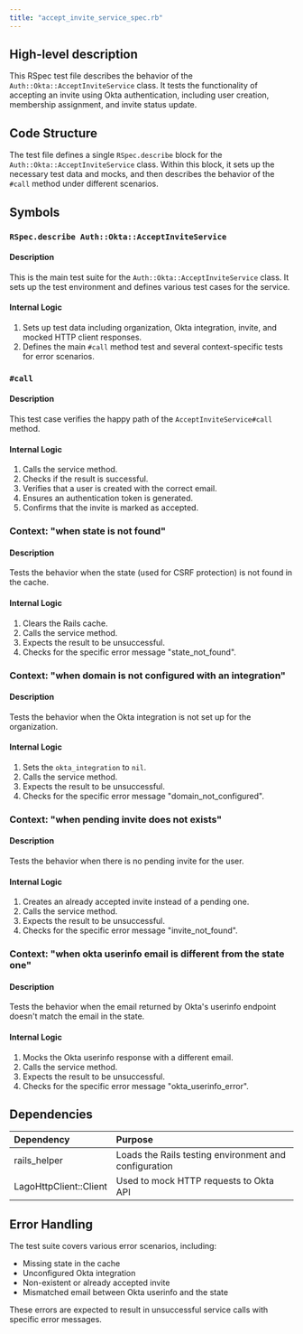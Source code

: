 ```yaml
---
title: "accept_invite_service_spec.rb"
---
```


## High-level description
This RSpec test file describes the behavior of the `Auth::Okta::AcceptInviteService` class. It tests the functionality of accepting an invite using Okta authentication, including user creation, membership assignment, and invite status update.

## Code Structure
The test file defines a single `RSpec.describe` block for the `Auth::Okta::AcceptInviteService` class. Within this block, it sets up the necessary test data and mocks, and then describes the behavior of the `#call` method under different scenarios.

## Symbols

### `RSpec.describe Auth::Okta::AcceptInviteService`
#### Description
This is the main test suite for the `Auth::Okta::AcceptInviteService` class. It sets up the test environment and defines various test cases for the service.

#### Internal Logic
1. Sets up test data including organization, Okta integration, invite, and mocked HTTP client responses.
2. Defines the main `#call` method test and several context-specific tests for error scenarios.

### `#call`
#### Description
This test case verifies the happy path of the `AcceptInviteService#call` method.

#### Internal Logic
1. Calls the service method.
2. Checks if the result is successful.
3. Verifies that a user is created with the correct email.
4. Ensures an authentication token is generated.
5. Confirms that the invite is marked as accepted.

### Context: "when state is not found"
#### Description
Tests the behavior when the state (used for CSRF protection) is not found in the cache.

#### Internal Logic
1. Clears the Rails cache.
2. Calls the service method.
3. Expects the result to be unsuccessful.
4. Checks for the specific error message "state_not_found".

### Context: "when domain is not configured with an integration"
#### Description
Tests the behavior when the Okta integration is not set up for the organization.

#### Internal Logic
1. Sets the `okta_integration` to `nil`.
2. Calls the service method.
3. Expects the result to be unsuccessful.
4. Checks for the specific error message "domain_not_configured".

### Context: "when pending invite does not exists"
#### Description
Tests the behavior when there is no pending invite for the user.

#### Internal Logic
1. Creates an already accepted invite instead of a pending one.
2. Calls the service method.
3. Expects the result to be unsuccessful.
4. Checks for the specific error message "invite_not_found".

### Context: "when okta userinfo email is different from the state one"
#### Description
Tests the behavior when the email returned by Okta's userinfo endpoint doesn't match the email in the state.

#### Internal Logic
1. Mocks the Okta userinfo response with a different email.
2. Calls the service method.
3. Expects the result to be unsuccessful.
4. Checks for the specific error message "okta_userinfo_error".

## Dependencies
| Dependency | Purpose |
|:-----------|:--------|
| rails_helper | Loads the Rails testing environment and configuration |
| LagoHttpClient::Client | Used to mock HTTP requests to Okta API |

## Error Handling
The test suite covers various error scenarios, including:
- Missing state in the cache
- Unconfigured Okta integration
- Non-existent or already accepted invite
- Mismatched email between Okta userinfo and the state

These errors are expected to result in unsuccessful service calls with specific error messages.